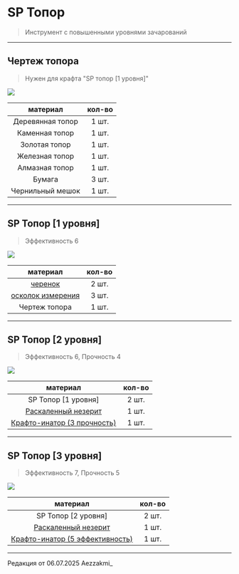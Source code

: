 # SP Топор
> Инструмент с повышенными уровнями зачарований

--------

## Чертеж топора 
> Нужен для крафта "SP топор [1 уровня]"

<img src="https://raw.githubusercontent.com/mc-eternity/web-wikipages/refs/heads/master/assets/draw_axe.webp" />

| материал | кол-во |
| :---------: | :---------: |
| Деревянная топор | 1 шт. |
| Каменная топор | 1 шт. |
| Золотая топор | 1 шт. |
| Железная топор | 1 шт. |
| Алмазная топор | 1 шт. |
| Бумага | 3 шт. |
| Чернильный мешок | 1 шт. |

--------

## SP Топор [1 уровня]
> Эффективность 6

<img src="https://raw.githubusercontent.com/mc-eternity/web-wikipages/refs/heads/master/assets/spaxe.webp" />

| материал | кол-во |
| :---------: | :---------: |
| [черенок](https://www.etty.su/docs/wiki-survival/seasonpass/material) | 2 шт. |
| [осколок измерения](https://www.etty.su/docs/wiki-survival/seasonpass/material) | 3 шт. |
| Чертеж топора | 1 шт. |

--------

## SP Топор [2 уровня]
> Эффективность 6, Прочность 4 

<img src="https://raw.githubusercontent.com/mc-eternity/web-wikipages/refs/heads/master/assets/spaxe2.webp" />

| материал | кол-во |
| :---------: | :---------: |
| SP Топор [1 уровня] | 2 шт. |
| [Раскаленный незерит](https://www.etty.su/docs/wiki-survival/seasonpass/raskal) | 1 шт. |
| [Крафто-инатор (3 прочность)](https://www.etty.su/docs/wiki-survival/seasonpass/craftinator) | 1 шт. |

--------

## SP Топор [3 уровня]
> Эффективность 7, Прочность 5

<img src="https://raw.githubusercontent.com/mc-eternity/web-wikipages/refs/heads/master/assets/spaxe3.webp" />

| материал | кол-во |
| :---------: | :---------: |
| SP Топор [2 уровня] | 2 шт. |
| [Раскаленный незерит](https://www.etty.su/docs/wiki-survival/seasonpass/raskal) | 1 шт. |
| [Крафто-инатор (5 эффективность)](https://www.etty.su/docs/wiki-survival/seasonpass/craftinator) | 1 шт. |

--------

<Badge bgColor="#ffad47" textColor="#000000">Редакция от 06.07.2025</Badge> <Badge bgColor="#88bfbd" textColor="#000000">Aezzakmi_</Badge>